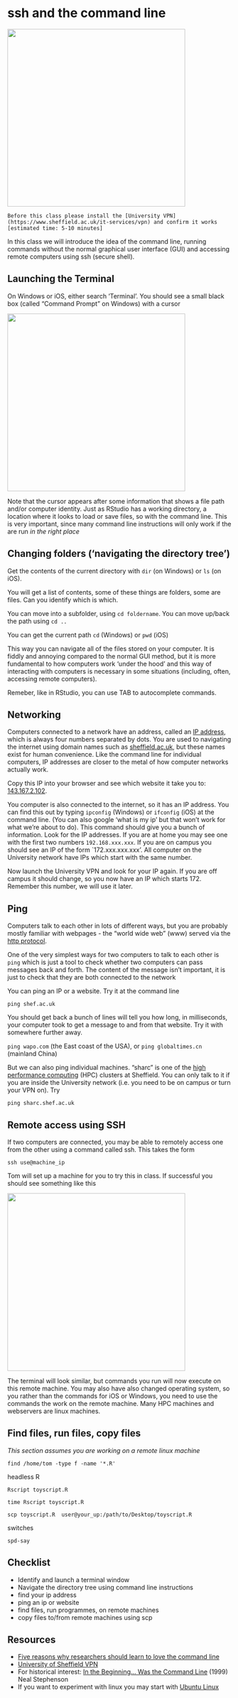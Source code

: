 # ssh and the command line

<img src="images/remote.png" style="width: 400px; float: center;">

```block
Before this class please install the [University VPN](https://www.sheffield.ac.uk/it-services/vpn) and confirm it works [estimated time: 5-10 minutes]
```

In this class we will introduce the idea of the command line, running commands without the normal graphical user interface (GUI) and accessing remote computers using ssh (secure shell).

## Launching the Terminal

On Windows or iOS, either search 'Terminal'. You should see a small black box (called "Command Prompt" on Windows) with a cursor

<img src="images/windows_cmd.png" style="width: 400px; float: center;">

Note that the cursor appears after some information that shows a file path and/or computer identity. Just as RStudio has a working directory, a location where it looks to load or save files, so with the command line. This is very important, since many command line instructions will only work if the are run *in the right place*

## Changing folders ('navigating the directory tree')

Get the contents of the current directory with `dir` (on Windows) or `ls` (on iOS).

You will get a list of contents, some of these things are folders, some are files. Can you identify which is which.

You can move into a subfolder, using `cd foldername`. You can move up/back the path using `cd ..`

You can get the current path `cd` (Windows) or `pwd` (iOS)

This way you can navigate all of the files stored on your computer. It is fiddly and annoying compared to the normal GUI method, but it is more fundamental to how computers work 'under the hood' and this way of interacting with computers is necessary in some situations (including, often, accessing remote computers).

Remeber, like in RStudio, you can use TAB to autocomplete commands. 

## Networking

Computers connected to a network have an address, called an [IP address](https://en.wikipedia.org/wiki/Internet_Protocol), which is always four numbers separated by dots. You are used to navigating the internet using domain names such as [sheffield.ac.uk](), but these names exist for human convenience. Like the command line for individual computers, IP addresses are closer to the metal of how computer networks actually work.

Copy this IP into your browser and see which website it take you to: [143.167.2.102](http://143.167.2.102).

You computer is also connected to the internet, so it has an IP address. You can find this out by typing `ipconfig` (Windows) or `ifconfig` (iOS) at the command line. (You can also google 'what is my ip' but that won't work for what we're about to do). This command should give you a bunch of information. Look for the IP addresses. If you are at home you may see one with the first two numbers `192.168.xxx.xxx`. If you are on campus you should see an IP of the form `172.xxx.xxx.xxx'. All computer on the University network have IPs which start with the same number.

Now launch the University VPN and look for your IP again. If you are off campus it should change, so you now have an IP which starts 172. Remember this number, we will use it later.

## Ping

Computers talk to each other in lots of different ways, but you are probably mostly familiar with webpages - the "world wide web" (www) served via the [http protocol](https://en.wikipedia.org/wiki/Hypertext_Transfer_Protocol).

One of the very simplest ways for two computers to talk to each other is `ping` which is just a tool to check whether two computers can pass messages back and forth. The content of the message isn't important, it is just to check that they are both connected to the network

You can ping an IP or a website. Try it at the command line

`ping shef.ac.uk`

You should get back a bunch of lines will tell you how long, in milliseconds, your computer took to get a message to and from that website. Try it with somewhere further away.

`ping wapo.com` (the East coast of the USA), or `ping globaltimes.cn` (mainland China)

But we can also ping individual machines. "sharc" is one of the [high performance computing](https://docs.hpc.shef.ac.uk/en/latest/) (HPC) clusters at Sheffield. You can only talk to it if you are inside the University network (i.e. you need to be on campus or turn your VPN on). Try

`ping sharc.shef.ac.uk`

## Remote access using SSH

If two computers are connected, you may be able to remotely access one from the other using a command called ssh. This takes the form

`ssh use@machine_ip`

Tom will set up a machine for you to try this in class. If successful you should see something like this

<img src="images/neo.png" style="width: 400px; float: center;">

The terminal will look similar, but commands you run will now execute on this remote machine. You may also have also changed operating system, so you rather than the commands for iOS or Windows, you need to use the commands the work on the remote machine. Many HPC machines and webservers are linux machines.

## Find files, run files, copy files

*This section assumes you are working on a remote linux machine*

`find /home/tom -type f -name '*.R'`


headless R

`Rscript toyscript.R`

`time Rscript toyscript.R`

`scp toyscript.R  user@your_up:/path/to/Desktop/toyscript.R`

switches

`spd-say`




## Checklist

* Identify and launch a terminal window
* Navigate the directory tree using command line instructions
* find your ip address
* ping an ip or website
* find files, run programmes, on remote machines
* copy files to/from remote machines using scp 


## Resources

* [Five reasons why researchers should learn to love the command line](https://www.nature.com/articles/d41586-021-00263-0)
* [University of Sheffield VPN](https://www.sheffield.ac.uk/it-services/vpn)
* For historical interest: [In the Beginning... Was the Command Line](http://cristal.inria.fr/~weis/info/commandline.html) (1999) Neal Stephenson
* If you want to experiment with linux you may start with [Ubuntu Linux](https://ubuntu.com/download/desktop)